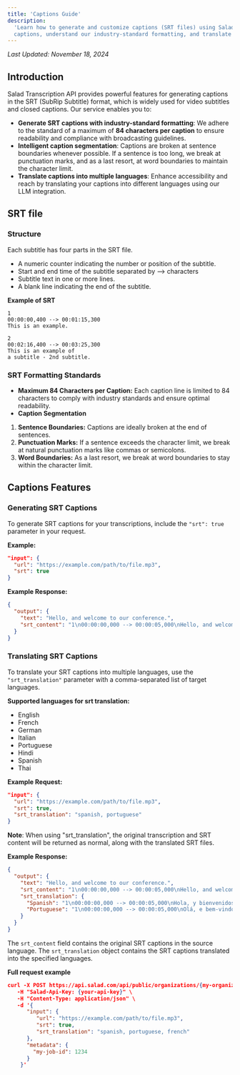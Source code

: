 ```yaml
---
title: 'Captions Guide'
description:
  'Learn how to generate and customize captions (SRT files) using Salad Transcription API. Discover how to obtain
  captions, understand our industry-standard formatting, and translate captions into multiple languages.'
---
```


_Last Updated: November 18, 2024_

## Introduction

Salad Transcription API provides powerful features for generating captions in the SRT (SubRip Subtitle) format, which is
widely used for video subtitles and closed captions. Our service enables you to:

- **Generate SRT captions with industry-standard formatting**: We adhere to the standard of a maximum of **84 characters
  per caption** to ensure readability and compliance with broadcasting guidelines.
- **Intelligent caption segmentation**: Captions are broken at sentence boundaries whenever possible. If a sentence is
  too long, we break at punctuation marks, and as a last resort, at word boundaries to maintain the character limit.
- **Translate captions into multiple languages**: Enhance accessibility and reach by translating your captions into
  different languages using our LLM integration.

## SRT file

### Structure

Each subtitle has four parts in the SRT file.

- A numeric counter indicating the number or position of the subtitle.
- Start and end time of the subtitle separated by –> characters
- Subtitle text in one or more lines.
- A blank line indicating the end of the subtitle.

**Example of SRT**

```text
1
00:00:00,400 --> 00:01:15,300
This is an example.

2
00:02:16,400 --> 00:03:25,300
This is an example of
a subtitle - 2nd subtitle.
```

### SRT Formatting Standards

- **Maximum 84 Characters per Caption:** Each caption line is limited to 84 characters to comply with industry standards
  and ensure optimal readability.
- **Caption Segmentation**

1. **Sentence Boundaries:** Captions are ideally broken at the end of sentences.
2. **Punctuation Marks:** If a sentence exceeds the character limit, we break at natural punctuation marks like commas
   or semicolons.
3. **Word Boundaries:** As a last resort, we break at word boundaries to stay within the character limit.

## Captions Features

### Generating SRT Captions

To generate SRT captions for your transcriptions, include the `"srt": true` parameter in your request.

**Example:**

```json
"input": {
  "url": "https://example.com/path/to/file.mp3",
  "srt": true
}
```

**Example Response:**

```json
{
  "output": {
    "text": "Hello, and welcome to our conference.",
    "srt_content": "1\n00:00:00,000 --> 00:00:05,000\nHello, and welcome to our conference.\n"
  }
}
```

### Translating SRT Captions

To translate your SRT captions into multiple languages, use the `"srt_translation"` parameter with a comma-separated
list of target languages.

**Supported languages for srt translation:**

- English
- French
- German
- Italian
- Portuguese
- Hindi
- Spanish
- Thai

**Example Request:**

```json
"input": {
  "url": "https://example.com/path/to/file.mp3",
  "srt": true,
  "srt_translation": "spanish, portuguese"
}
```

**Note**: When using "srt_translation", the original transcription and SRT content will be returned as normal, along
with the translated SRT files.

**Example Response:**

```json
{
  "output": {
    "text": "Hello, and welcome to our conference.",
    "srt_content": "1\n00:00:00,000 --> 00:00:05,000\nHello, and welcome to our conference.\n",
    "srt_translation": {
      "Spanish": "1\n00:00:00,000 --> 00:00:05,000\nHola, y bienvenidos a nuestra conferencia.\n",
      "Portuguese": "1\n00:00:00,000 --> 00:00:05,000\nOlá, e bem-vindos à nossa conferência.\n"
    }
  }
}
```

The `srt_content` field contains the original SRT captions in the source language. The `srt_translation` object contains
the SRT captions translated into the specified languages.

**Full request example**

```json
curl -X POST https://api.salad.com/api/public/organizations/{my-organization}/inference-endpoints/transcribe/jobs \
   -H "Salad-Api-Key: {your-api-key}" \
   -H "Content-Type: application/json" \
   -d '{
      "input": {
         "url": "https://example.com/path/to/file.mp3",
         "srt": true,
         "srt_translation": "spanish, portuguese, french"
      },
      "metadata": {
        "my-job-id": 1234
      }
    }'

```
